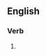==English==

===Verb===
{{head|en|present participle}}

# {{present participle of|recalculate|lang=en|nocat=1}}